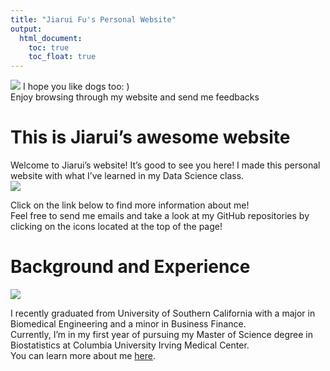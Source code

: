 ```yaml
---
title: "Jiarui Fu's Personal Website"
output: 
  html_document:
    toc: true
    toc_float: true
---
```


![](images/cute_dog.jpg)
I hope you like dogs too: )  
Enjoy browsing through my website and send me feedbacks

# This is Jiarui's awesome website
Welcome to Jiarui's website! It's good to see you here!
I made this personal website with what I've learned in my Data Science class.   
![](images/giphy.gif)

Click on the link below to find more information about me!  
Feel free to send me emails and take a look at my GitHub repositories by clicking on the icons located at the top of the page!

# Background and Experience
![](images/about_me.jpg)

I recently graduated from University of Southern California with a major in Biomedical Engineering and a minor in Business Finance.   
Currently, I'm in my first year of pursuing my Master of Science degree in Biostatistics at Columbia University Irving Medical Center.  
You can learn more about me [here](about.html).


